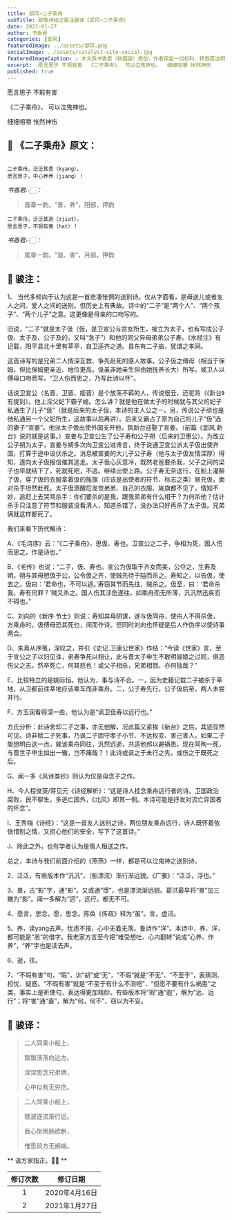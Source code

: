```yaml
---
title: 邶风∘二子乘舟
subTitle: 致敬诗经之骏注骏译《邶风∘二子乘舟》 
date: 2021-01-27 
author: 书香君
categories: [邶风]
featuredImage: ../assets/邶风.png
socialImage: ../assets/catalyst-site-social.jpg
featuredImageCaption: ⚠️️ 本文系书香君（钟国骏）原创，作者保留一切权利，转载需注明出处。
excerpt:  愿言思子 不瑕有害  《二子乘舟》， 可以泣鬼神也。  细细咀嚼 怅然神伤   
published: true
---
```


愿言思子
不瑕有害

《二子乘舟》，
可以泣鬼神也。

细细咀嚼
怅然神伤

## 🌼 《二子乘舟》原文：
```

二子乘舟，泛泛其景（kyang）。
愿言思子，中心养养（jiang）！

```
*书香君👉🏻：* 

> 首章一韵。“景、养”，阳部，押韵

```
二子乘舟，泛泛其逝（zjiat）。
愿言思子，不瑕有害（hat）！

```
*书香君👉🏻：* 

> 尾章一韵。“逝、害”，月部，押韵

## 🍁️ 骏注：

1、 当代多倾向于认为这是一首悲凄怅惘的送别诗。仅从字面看，是母送儿或者友人之间、爱人之间的送别。但历史上有典故。诗中的“二子”是“两个人”、“两个孩子”、“两个儿子”之意。这更像是母亲的口吻写的。

旧说，“二子”就是太子伋（伋，是卫宣公与宫女所生，被立为太子，也有写成公子伋、太子及、公子及的，又叫“急子”）和他的同父异母弟弟公子寿。《水经注》有记载，阳平县北十里有莘亭，自卫适齐之道。县东有二子庙，犹谓之孝祠。

这首诗写的是兄弟二人情深互救、争先赴死的感人故事。公子伋之傅母（相当于保姆，但比保姆更亲近、地位更高。伋虽非她亲生但由她抚养长大）所写，或卫人以傅母口吻而写。“卫人伤而思之，乃写此诗以怀”。

话说卫宣公（名晋，卫晋、姬晋）是个放荡不羁的人，传说很丑，还驼背（《新台》有提到）。他上淫父妃下霸子媳。怎么讲？就是他在做太子的时候就与其父的妃子私通生了儿子“伋”（就是后来的太子伋，本诗的主人公之一。另，传说公子顽也是他私通另一个父妃所生，这故事以后再讲）。后来又霸占了原为自己的儿子“伋”选的妻子“宣姜”。他派太子伋出使外国支开他，筑新台迎娶了宣姜。（前篇《邶风.新台》说的就是这事。）宣姜与卫宣公生了公子寿和公子朔（后来的卫惠公）。为改立公子朔为太子，宣姜与朔多次向卫宣公进谗言，终于说通卫宣公派太子伋出使齐国，打算于途中设伏杀之。消息被宣姜的大儿子公子寿（他与太子伋友情深厚）得知，遂向太子伋报信催其逃走。太子伋心灰意冷，既然老爸要杀我，父子之间的梁子也早就结下了，死就死吧，不逃。继续出使上路。公子寿无奈送行，在船上灌醉了伋，穿了伋的衣服拿着伋的旄旗（应该是出使者的符节、标志之类）冒充伋，面对杀手坦然赴死。太子伋酒醒后发觉弟弟、自己的衣服、旄旗都不见了，情知不妙，追赶上去哭骂杀手：你们要杀的是我，跟我弟弟有什么相干？为何杀他？估计杀手只注意了符节和服装没看清人，知道杀错了，没办法只好再杀了太子伋。兄弟俩就这样都死了。

我们来看下历代解诗：

A、《毛诗序》云：“《二子乘舟》，思伋、寿也。卫宣公之二子，争相为死，国人伤而思之，作是诗也。”

B、《毛传》也说：“二子，伋、寿也。宣公为伋取于齐女而美，公夺之，生寿及朔。朔与其母愬伋于公，公令伋之齐，使贼先待于隘而杀之。寿知之，以告伋，使去之。伋曰：‘君命也，不可以逃。’寿窃其节而先往，贼杀之。伋至，曰：‘君命杀我，寿有何罪？’贼又杀之。国人伤其涉危遂往，如乘舟而无所薄，汎汎然迅疾而不碍也。”

C、刘向的《新序·节士》则说：寿知其母阴谋，遂与伋同舟，使舟人不得杀伋，方乘舟时，伋傅母恐其死也，闵而作诗。但同时刘向也怀疑是后人作伪序以使诗事两合。

D、朱熹从序笺，深叹之，并引《史记.卫康公世家》作结：“今读《世家》言，至于宣公之子以妇见诛，弟寿争死以相让，此与晋太子申生不敢明骊姬之过同，俱恶伤父之志。然卒死亡，何其悲也！或父子相杀，兄弟相戮，亦何独哉？”

E、比较特立的是姚际恒。他认为，事与诗不合。一，因为史籍记载二子被杀于莘地，从卫都前往莘地应该乘车而非乘舟。二，公子寿先行，公子伋后至，两人未尝并行。

F、方玉润看得深一些，他认为是“讽卫伋寿以远行也。”

方氏分析：此诗舍却二子之事，亦无他解，况此篇又紧挨《新台》之后，其迹显然可见。诗非赋二子死事，乃讽二子固守孝子小节、不达权变、害己害人。如果二子能想明白这一点，就该乘舟同往，汎然远逝，共适他邦以避祸患。现在同殉一死，与晋世子申生如出一辙，岂不痛哉？！此诗或讽之于未行之先，或伤之于既死之后。

G、闻一多《风诗类钞》则认为仅是母念子之作。

H、今人程俊英/蒋见元《诗经解析》：“这是诗人挂念乘舟远行者的诗。卫国政治腐败，民不聊生，多逃亡国外，《北风》即其一例。本诗可能是抒发对流亡异国者的怀念”。

I、王秀梅《诗经》：“这是一首友人送别之诗。两位朋友乘舟远行，诗人既怀着依依惜别之情，又担心他们的安全，写下了这首诗。”

J、除此之外，也有学者认为是情人相送之作。

总之，本诗与我们前面介绍的《燕燕》一样，都是可以泣鬼神之送别诗。

2、泛泛，有些版本作“汎汎”，（船漂流）渐行渐远貌。《广雅》：“泛泛，浮也。”

3、景，古“影”字，通“影”。又或通“憬”，也是漂流渐远貌。葛洪最早将“景”加三撇为“影”。闻一多解为“迥”，远行。都无不可。

4、愿言，思念。愿，思念。陈奂《传疏》释为“虽”。言，虚词。

5、养，读yang去声。忧虑不按，心中无着无落。鲁诗作“洋”。本诗中，养、洋，都可能是“恙”的借字。我老家方言至今把“难受想吐、心内翻转”说成“心养、作养”，“养”字也是读去声。

6、逝，往。

7、“不瑕有害”句，“瑕”，训“胡”或“无”，“不瑕”就是“不无”、“不至于”，表猜测、担忧、疑惑。“不瑕有害”就是“不至于有什么不测吧”、“但愿不要有什么祸患”之类，事实上是祈使句，表达得更加精妙。有些版本将“瑕”通“遐”，解为“远、远行”；将“害”通“盍”，解为“何，何不”，窃以为不妥。

## 🍁️ 骏译：

> 二人同乘小船上，
> 
> 飘飘荡荡向远方。
> 
> 深深思念兄弟俩，
> 
> 心中似有无穷伤。

> 二人同乘小船上，
> 
> 随波逐流渐行远。
> 
> 我心怅惘肠欲断，
> 
> 惟愿前方无祸端。

** 请方家指正。🙏🏻 **

| 修订次数      | 修订日期 | 
|   :----: |    :----:   | 
| 1    | 2020年4月16日       | 
| 2    | 2021年1月27日       | 
